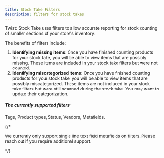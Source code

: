 ```yaml
---
title: Stock Take Filters
description: filters for stock takes
---
```















Twist: Stock Take uses filters to allow accurate reporting for stock counting of smaller sections of your store's inventory. 

The benefits of filters include:
1. **Identifying missing items**: Once you have finished counting products for your stock take, you will be able to view items that are possibly missing. These items are included in your stock take filters but were not counted.
2. **Identifying miscategorized items**: Once you have finished counting products for your stock take, you will be able to view items that are possibly miscategorized. These items are not included in your stock take filters but were still scanned during the stock take. You may want to update their categorization.

##### The currently supported filters:
Tags, Product types, Status, Vendors, Metafields.

{/* <Aside type="caution" title="Metafield Support">
We currently only support single line text field metafields on filters. Please reach out if you require additional support.
</Aside> */}




